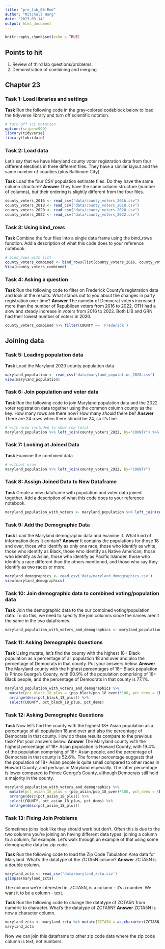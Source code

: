 ```yaml
---
title: "pre_lab_06.Rmd"
author: "Mitchell Hang"
date: "2023-03-14"
output: html_document
---
```


```r
knitr::opts_chunk$set(echo = TRUE)
```

## Points to hit

1.  Review of third lab questions/problems.
2.  Demonstration of combining and merging

## Chapter 23

### Task 1: Load libraries and settings

**Task** Run the following code in the gray-colored codeblock below to load the tidyverse library and turn off scientific notation.

```r
# turn off sci notation
options(scipen=999)
library(tidyverse)
library(lubridate)
```

### Task 2: Load data

Let's say that we have Maryland county voter registration data from four different elections in three different files. They have a similar layout and the same number of counties (plus Baltimore City).

**Task** Load the four CSV population estimate files. Do they have the same column structure? 
**Answer** They have the same column structure (number of columns), but their ordering is slightly different from the four files.

```r
county_voters_2016 <- read_csv("data/county_voters_2016.csv")
county_voters_2018 <- read_csv("data/county_voters_2018.csv")
county_voters_2020 <- read_csv("data/county_voters_2020.csv")
county_voters_2022 <- read_csv("data/county_voters_2022.csv")
```

### Task 3: Using bind_rows

**Task** Combine the four files into a single data frame using the bind_rows function. Add a description of what this code does to your reference notebook.

```r
# bind_rows with list
county_voters_combined <- bind_rows(list(county_voters_2016, county_voters_2018, county_voters_2020, county_voters_2022))
View(county_voters_combined)
```

### Task 4: Asking a question

**Task** Run the following code to filter on Frederick County's registration data and look at the results. What stands out to you about the changes in party registration over time?
**Answer** The numebr of Democrat voters increased more than the number of Republican voters from 2016 to 2022. OTH had a slow and steady increase in voters from 2016 to 2022. Both LIB and GRN had their lowest number of voters in 2020.

```r
county_voters_combined %>% filter(COUNTY == 'Frederick')
```

## Joining data

### Task 5: Loading population data

**Task** Load the Maryland 2020 county population data 

```r
maryland_population <- read_csv('data/maryland_population_2020.csv')
view(maryland_population)
```

### Task 6: Join population and voter data

**Task** Run the following code to join Maryland population data and the 2022 voter registration data together using the common column county as the key. How many rows are there now? How many *should* there be? 
**Answer** There are 24 rows when there should be 24, so it's fine. 

```r
# with nrow included to show row total
maryland_population %>% left_join(county_voters_2022, by="COUNTY") %>% nrow()
```

### Task 7: Looking at Joined Data

**Task** Examine the combined data

```r
# without nrow
maryland_population %>% left_join(county_voters_2022, by="COUNTY")
```

### Task 8: Assign Joined Data to New Dataframe

**Task** Create a new dataframe with population and voter data joined together. Add a description of what this code does to your reference notebook.

```r
maryland_population_with_voters <- maryland_population %>% left_join(county_voters_2022)
```

### Task 9: Add the Demographic Data

**Task** Load the Maryland demographic data and examine it. What kind of information does it contain?
**Answer** It contains the populations for those 18 and over, those who identify as only one race, those who identify as white, those who identify as Black, those who identify as Native American, those who identify as Asian, those who identify as Pacific Islander, those who identify a race different than the others mentioned, and those who say they identify as two races or more.

```r
maryland_demographics <- read_csv('data/maryland_demographics.csv')
view(maryland_demographics)
```

### Task 10: Join demographic data to combined voting/population data

**Task** Join the demographic data to the our combined voting/population data. To do this, we need to specify the join columns since the names aren't the same in the two dataframes.

```r
maryland_population_with_voters_and_demographics <- maryland_population_with_voters %>% left_join(maryland_demographics, by=c("COUNTY"="NAME"))
```

### Task 11: Asking Demographic Questions

**Task** Using mutate, let's find the county with the highest 18+ Black population as a percentage of all population 18 and over and also the percentage of Democrats in that county. Put your answers below. 
**Answer** The Maryland county with the highest percentages of 18+ Black population is Prince George's County, with 60.9% of the population comprising of 18+ Black people, and the percentage of Democrats in that county is 77.1%.

```r
maryland_population_with_voters_and_demographics %>%
  mutate(pct_black_18_plus = (pop_black/pop_18_over)*100, pct_dems = (DEM/Total)*100) %>% 
  arrange(desc(pct_black_18_plus)) %>% 
  select(COUNTY, pct_black_18_plus, pct_dems) 
```

### Task 12: Asking Demographic Questions

**Task** Now let's find the county with the highest 18+ Asian population as a percentage of all population 18 and over and also the percentage of Democrats in that county. How do these results compare to the previous task? Put your answers below. 
**Answer** The Maryland county with the highest percentage of 18+ Asian population is Howard County, with 19.4% of the population comprising of 18+ Asian people, and the percentage of Democrats in that county is 52.6%. The former percentage suggests that the population of 18+ Asian people is quite small compared to other races in Howard County, and perhaps in Maryland especially. The latter percentage is lower compared to Prince George's County, although Democrats still hold a majority in the county.

```r
maryland_population_with_voters_and_demographics %>%
  mutate(pct_asian_18_plus = (pop_asian/pop_18_over)*100, pct_dems = (DEM/Total)*100) %>% 
  arrange(desc(pct_asian_18_plus)) %>% 
  select(COUNTY, pct_asian_18_plus, pct_dems) %>%
  arrange(desc(pct_asian_18_plus))

```

### Task 13: Fixing Join Problems

Sometimes joins look like they should work but don't. Often this is due to the two columns you're joining on having different data types: joining a <chr> column to a <dbl> column, for example. Let's walk through an example of that using some demographic data by zip code.

**Task** Run the following code to load the Zip Code Tabulation Area data for Maryland. What's the datatype of the ZCTA5N column? 
**Answer** ZCTA5N is a double <dbl> column.

```r
maryland_zcta <- read_csv('data/maryland_zcta.csv')
glimpse(maryland_zcta)
```

The column we're interested in, ZCTA5N, is a <dbl> column - it's a number. We want it to be a <chr> column - text.

**Task** Run the following code to change the datatype of ZCTA5N from numeric to character. What's the datatype of ZCTA5N? 
**Answer** ZCTA5N is now a character <chr> column.

```r
maryland_zcta <- maryland_zcta %>% mutate(ZCTA5N = as.character(ZCTA5N))
maryland_zcta
```

Now we can join this dataframe to other zip code data where the zip code column is text, not numbers.

